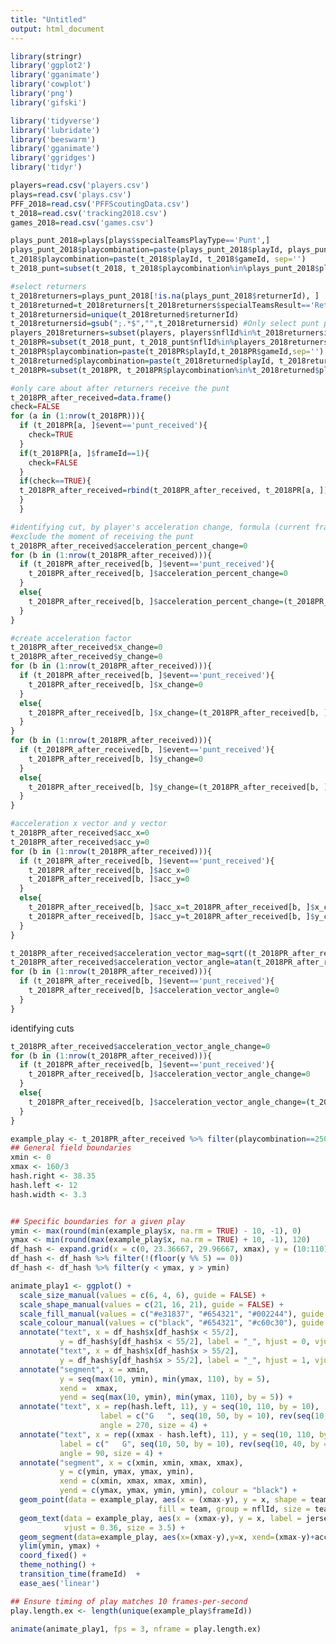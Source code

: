 ```yaml
---
title: "Untitled"
output: html_document
---
```

```r
library(stringr)
library('ggplot2')
library('gganimate')
library('cowplot')
library('png')
library('gifski')

library('tidyverse') 
library('lubridate') 
library('beeswarm')  
library('gganimate') 
library('ggridges')  
library('tidyr')
```
```r
players=read.csv('players.csv')
plays=read.csv('plays.csv')
PFF_2018=read.csv('PFFScoutingData.csv')
t_2018=read.csv('tracking2018.csv')
games_2018=read.csv('games.csv')
```
```r
plays_punt_2018=plays[plays$specialTeamsPlayType=='Punt',]
plays_punt_2018$playcombination=paste(plays_punt_2018$playId, plays_punt_2018$gameId, sep='')
t_2018$playcombination=paste(t_2018$playId, t_2018$gameId, sep='')
t_2018_punt=subset(t_2018, t_2018$playcombination%in%plays_punt_2018$playcombination)
```

```r
#select returners
t_2018returners=plays_punt_2018[!is.na(plays_punt_2018$returnerId), ]
t_2018returned=t_2018returners[t_2018returners$specialTeamsResult=='Return', ]
t_2018returnersid=unique(t_2018returned$returnerId)
t_2018returnersid=gsub(";.*$","",t_2018returnersid) #Only select punt plays that are returned"
players_2018returners=subset(players, players$nflId%in%t_2018returnersid, )
t_2018PR=subset(t_2018_punt, t_2018_punt$nflId%in%players_2018returners$nflId, )
t_2018PR$playcombination=paste(t_2018PR$playId,t_2018PR$gameId,sep='')
t_2018returned$playcombination=paste(t_2018returned$playId, t_2018returned$gameId, sep='') #select the accurate punt play id"
t_2018PR=subset(t_2018PR, t_2018PR$playcombination%in%t_2018returned$playcombination)
```

```r
#only care about after returners receive the punt
t_2018PR_after_received=data.frame()
check=FALSE
for (a in (1:nrow(t_2018PR))){
  if (t_2018PR[a, ]$event=='punt_received'){
    check=TRUE
  }
  if(t_2018PR[a, ]$frameId==1){
    check=FALSE
  }
  if(check==TRUE){
  t_2018PR_after_received=rbind(t_2018PR_after_received, t_2018PR[a, ])
  }
  }
```

```r
#identifying cut, by player's acceleration change, formula (current frame acc-last frame acc)/(last frame acc), 
#exclude the moment of receiving the punt
t_2018PR_after_received$acceleration_percent_change=0
for (b in (1:nrow(t_2018PR_after_received))){
  if (t_2018PR_after_received[b, ]$event=='punt_received'){
    t_2018PR_after_received[b, ]$acceleration_percent_change=0
  }
  else{
    t_2018PR_after_received[b, ]$acceleration_percent_change=(t_2018PR_after_received[b, ]$a-t_2018PR_after_received[b-1, ]$a)/(t_2018PR_after_received[b-1, ]$a)
  }
}
```

```r
#create acceleration factor
t_2018PR_after_received$x_change=0
t_2018PR_after_received$y_change=0
for (b in (1:nrow(t_2018PR_after_received))){
  if (t_2018PR_after_received[b, ]$event=='punt_received'){
    t_2018PR_after_received[b, ]$x_change=0
  }
  else{
    t_2018PR_after_received[b, ]$x_change=(t_2018PR_after_received[b, ]$x-t_2018PR_after_received[b-1, ]$x)
  }
}
for (b in (1:nrow(t_2018PR_after_received))){
  if (t_2018PR_after_received[b, ]$event=='punt_received'){
    t_2018PR_after_received[b, ]$y_change=0
  }
  else{
    t_2018PR_after_received[b, ]$y_change=(t_2018PR_after_received[b, ]$y-t_2018PR_after_received[b-1, ]$y)
  }
}
```

```r
#acceleration x vector and y vector
t_2018PR_after_received$acc_x=0
t_2018PR_after_received$acc_y=0
for (b in (1:nrow(t_2018PR_after_received))){
  if (t_2018PR_after_received[b, ]$event=='punt_received'){
    t_2018PR_after_received[b, ]$acc_x=0
    t_2018PR_after_received[b, ]$acc_y=0
  }
  else{
    t_2018PR_after_received[b, ]$acc_x=t_2018PR_after_received[b, ]$x_change-t_2018PR_after_received[b-1, ]$x_change
    t_2018PR_after_received[b, ]$acc_y=t_2018PR_after_received[b, ]$y_change-t_2018PR_after_received[b-1, ]$y_change
  }
}
```
```r
t_2018PR_after_received$acceleration_vector_mag=sqrt((t_2018PR_after_received$acc_x)^2+(t_2018PR_after_received$acc_y)^2)
t_2018PR_after_received$acceleration_vector_angle=atan(t_2018PR_after_received$acc_x/t_2018PR_after_received$acc_y)*360/pi/2
for (b in (1:nrow(t_2018PR_after_received))){
  if (t_2018PR_after_received[b, ]$event=='punt_received'){
    t_2018PR_after_received[b, ]$acceleration_vector_angle=0
  }
}
```




identifying cuts

```r
t_2018PR_after_received$acceleration_vector_angle_change=0
for (b in (1:nrow(t_2018PR_after_received))){
  if (t_2018PR_after_received[b, ]$event=='punt_received'){
    t_2018PR_after_received[b, ]$acceleration_vector_angle_change=0
  }
  else{
    t_2018PR_after_received[b, ]$acceleration_vector_angle_change=(t_2018PR_after_received[b, ]$acceleration_vector_angle-t_2018PR_after_received[b-1, ]$acceleration_vector_angle)
  }
}
```















```r
example_play <- t_2018PR_after_received %>% filter(playcombination==25022018123000)
## General field boundaries
xmin <- 0
xmax <- 160/3
hash.right <- 38.35
hash.left <- 12
hash.width <- 3.3


## Specific boundaries for a given play
ymin <- max(round(min(example_play$x, na.rm = TRUE) - 10, -1), 0)
ymax <- min(round(max(example_play$x, na.rm = TRUE) + 10, -1), 120)
df_hash <- expand.grid(x = c(0, 23.36667, 29.96667, xmax), y = (10:110))
df_hash <- df_hash %>% filter(!(floor(y %% 5) == 0))
df_hash <- df_hash %>% filter(y < ymax, y > ymin)

animate_play1 <- ggplot() +
  scale_size_manual(values = c(6, 4, 6), guide = FALSE) + 
  scale_shape_manual(values = c(21, 16, 21), guide = FALSE) +
  scale_fill_manual(values = c("#e31837", "#654321", "#002244"), guide = FALSE) + 
  scale_colour_manual(values = c("black", "#654321", "#c60c30"), guide = FALSE) + 
  annotate("text", x = df_hash$x[df_hash$x < 55/2], 
           y = df_hash$y[df_hash$x < 55/2], label = "_", hjust = 0, vjust = -0.2) + 
  annotate("text", x = df_hash$x[df_hash$x > 55/2], 
           y = df_hash$y[df_hash$x > 55/2], label = "_", hjust = 1, vjust = -0.2) + 
  annotate("segment", x = xmin, 
           y = seq(max(10, ymin), min(ymax, 110), by = 5), 
           xend =  xmax, 
           yend = seq(max(10, ymin), min(ymax, 110), by = 5)) + 
  annotate("text", x = rep(hash.left, 11), y = seq(10, 110, by = 10), 
                    label = c("G   ", seq(10, 50, by = 10), rev(seq(10, 40, by = 10)), "   G"), 
                    angle = 270, size = 4) + 
  annotate("text", x = rep((xmax - hash.left), 11), y = seq(10, 110, by = 10), 
           label = c("   G", seq(10, 50, by = 10), rev(seq(10, 40, by = 10)), "G   "), 
           angle = 90, size = 4) + 
  annotate("segment", x = c(xmin, xmin, xmax, xmax), 
           y = c(ymin, ymax, ymax, ymin), 
           xend = c(xmin, xmax, xmax, xmin), 
           yend = c(ymax, ymax, ymin, ymin), colour = "black") + 
  geom_point(data = example_play, aes(x = (xmax-y), y = x, shape = team,
                                 fill = team, group = nflId, size = team, colour = team), alpha = 0.7) + 
  geom_text(data = example_play, aes(x = (xmax-y), y = x, label = jerseyNumber), colour = "white", 
            vjust = 0.36, size = 3.5) +
  geom_segment(data=example_play, aes(x=(xmax-y),y=x, xend=(xmax-y)+acc_x, yend=x+acc_y), arrow = arrow(length=unit(0.5,"cm")))+
  ylim(ymin, ymax) + 
  coord_fixed() +  
  theme_nothing() + 
  transition_time(frameId)  +
  ease_aes('linear') 

## Ensure timing of play matches 10 frames-per-second
play.length.ex <- length(unique(example_play$frameId))

animate(animate_play1, fps = 3, nframe = play.length.ex)
```
